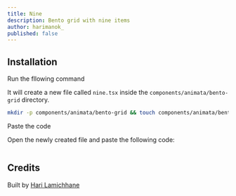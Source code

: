```yaml
---
title: Nine
description: Bento grid with nine items
author: harimanok_
published: false
---
```


<ComponentPreview name="bento-grid-nine--docs" />

## Installation

<Steps>
<Step>Run the fllowing command</Step>

It will create a new file called `nine.tsx` inside the `components/animata/bento-grid` directory.

```bash
mkdir -p components/animata/bento-grid && touch components/animata/bento-grid/nine.tsx
```

<Step>Paste the code</Step>

Open the newly created file and paste the following code:

```jsx file=<rootDir>/animata/bento-grid/nine.tsx

```

</Steps>

## Credits

Built by [Hari Lamichhane](https://github.com/hari)
